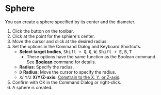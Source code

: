
# Sphere

<Reference shortcut='' command='Sphere' button='Toolbar' />

You can  create a sphere specified by its center and the diameter.

1. Click the button <ButtonIcon type="button-sphere" /> on the toolbar.
2. Click at the point for the sphiere's center.
3. Move the cursor and click at the desired radius.
4. Set the options in the Command Dialog and Keyboard Shortcuts.
   - **Select target bodies**, <kbd>Shift + Q</kbd>, <kbd>Q</kbd>, <kbd>W</kbd>, <kbd>Shift + E</kbd>, <kbd>B</kbd>, <kbd>T</kbd>
      - These options have the same function as the Boolean command. See [**Boolean**](../solid/boolean) command for details.
   - **Radius:** Specify the radius.
   - <kbd>D</kbd> **Radius:** Move the cursor to specify the radius.
   - <kbd>X</kbd>/ <kbd>Y</kbd>/<kbd>Z</kbd> **X/Y/Z-axis:** [Constrain to the X, Y, or Z-axis](./sketching-essentials#constrain-to-an-axis).
5. Confirm with OK in the Command Dialog or right-click.
6. A sphere is created.

<VideoPlayer fileName="sphere"/>




